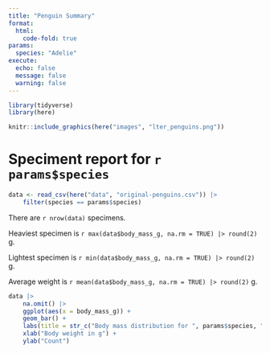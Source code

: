 ```yaml
---
title: "Penguin Summary"
format:
  html:
    code-fold: true
params:
  species: "Adelie"
execute: 
  echo: false
  message: false
  warning: false
---
```




```r

library(tidyverse)
library(here)
```

```r
knitr::include_graphics(here("images", "lter_penguins.png"))
```

# Speciment report for `r params$species`

```r

data <- read_csv(here("data", "original-penguins.csv")) |> 
    filter(species == params$species) 

```


There are `r nrow(data)` specimens.

Heaviest specimen is `r max(data$body_mass_g, na.rm = TRUE) |> round(2)` g.

Lightest specimen is `r min(data$body_mass_g, na.rm = TRUE) |> round(2)` g.

Average weight is `r mean(data$body_mass_g, na.rm = TRUE) |> round(2)` g.

```r
data |>
    na.omit() |> 
    ggplot(aes(x = body_mass_g)) + 
    geom_bar() +
    labs(title = str_c("Body mass distribution for ", params$species, " penguins")) +
    xlab("Body weight in g") +
    ylab("Count")
    

```

